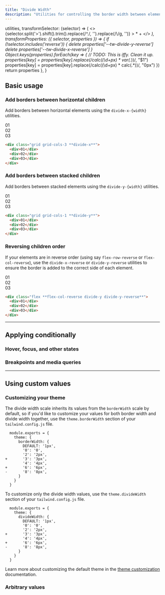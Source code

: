 ```yaml
---
title: "Divide Width"
description: "Utilities for controlling the border width between elements."
---
```



  utilities,
  transformSelector: (selector) => (
    <>
      {selector.split('>').shift().trim().replace(/^\./, '').replace(/\\/g, '')} <span className="ml-1 text-purple-300">> * + *</span>
    </>
  ),
  transformProperties: ({ selector, properties }) => {
    if (!selector.includes('reverse')) {
      delete properties['--tw-divide-y-reverse']
      delete properties['--tw-divide-x-reverse']
    }
    Object.keys(properties).forEach(key => {
      // TODO: This is iffy. Clean it up.
      properties[key] = properties[key].replace(/calc\((\d+px) \* var\(.*\)\)/, "$1")
      properties[key] = properties[key].replace(/calc\((\d+px) \* calc\(.*\)\)/, "0px")
    })
    return properties
  },
}

## Basic usage

### Add borders between horizontal children

Add borders between horizontal elements using the `divide-x-{width}` utilities.

<Example>
  <div class="grid grid-cols-3 divide-x font-mono text-sm text-center font-bold leading-6 rounded-lg shadow-lg overflow-hidden dark:divide-gray-700">
    <div class="p-4 text-gray-400 bg-white dark:bg-gray-800">01</div>
    <div class="p-4 text-gray-400 bg-white dark:bg-gray-800">02</div>
    <div class="p-4 text-gray-400 bg-white dark:bg-gray-800">03</div>
  </div>
</Example>

```html
<div class="grid grid-cols-3 **divide-x**">
  <div>01</div>
  <div>02</div>
  <div>03</div>
</div>
```

### Add borders between stacked children

Add borders between stacked elements using the `divide-y-{width}` utilities.

<Example p="none">
  <div class="grid grid-cols-1 divide-y font-mono text-sm text-center font-bold leading-6 shadow-lg overflow-hidden max-w-sm mx-auto dark:divide-gray-700">
    <div class="p-4 text-gray-400 bg-white dark:bg-gray-800">01</div>
    <div class="p-4 text-gray-400 bg-white dark:bg-gray-800">02</div>
    <div class="p-4 text-gray-400 bg-white dark:bg-gray-800">03</div>
  </div>
</Example>

```html
<div class="grid grid-cols-1 **divide-y**">
  <div>01</div>
  <div>02</div>
  <div>03</div>
</div>
```

### Reversing children order

If your elements are in reverse order (using say `flex-row-reverse` or `flex-col-reverse`), use the `divide-x-reverse` or `divide-y-reverse` utilities to ensure the border is added to the correct side of each element.

<Example p="none">
  <div class="flex flex-col-reverse divide-y divide-y-reverse font-mono text-sm text-center font-bold leading-6 shadow-lg overflow-hidden max-w-sm mx-auto dark:divide-gray-700">
    <div class="p-4 text-gray-400 bg-white dark:bg-gray-800">01</div>
    <div class="p-4 text-gray-400 bg-white dark:bg-gray-800">02</div>
    <div class="p-4 text-gray-400 bg-white dark:bg-gray-800">03</div>
  </div>
</Example>

```html
<div class="flex **flex-col-reverse divide-y divide-y-reverse**">
  <div>01</div>
  <div>02</div>
  <div>03</div>
</div>
```

---

## <Heading ignore>Applying conditionally</Heading>

### <Heading ignore>Hover, focus, and other states</Heading>

<HoverFocusAndOtherStates defaultClass="divide-y divide-gray-400" featuredClass="divide-y-8" />

### <Heading ignore>Breakpoints and media queries</Heading>

<BreakpointsAndMediaQueries defaultClass="divide-y divide-gray-400" featuredClass="divide-y-8" />

---

## Using custom values

### Customizing your theme

The divide width scale inherits its values from the `borderWidth` scale by default, so if you'd like to customize your values for both border width and divide width together, use the `theme.borderWidth` section of your `tailwind.config.js` file.

```diff-js tailwind.config.js
  module.exports = {
    theme: {
      borderWidth: {
        DEFAULT: '1px',
        '0': '0',
        '2': '2px',
+       '3': '3px',
        '4': '4px',
+       '6': '6px',
-       '8': '8px',
      }
    }
  }
```

To customize only the divide width values, use the `theme.divideWidth` section of your `tailwind.config.js` file.

```diff-js tailwind.config.js
  module.exports = {
    theme: {
      divideWidth: {
        DEFAULT: '1px',
        '0': '0',
        '2': '2px',
+       '3': '3px',
        '4': '4px',
+       '6': '6px',
-       '8': '8px',
      }
    }
  }
```

Learn more about customizing the default theme in the [theme customization](/docs/theme#customizing-the-default-theme) documentation.

### Arbitrary values

<ArbitraryValues property="divide-{x|y}-{width}" featuredClass="divide-x-[3px]" />
